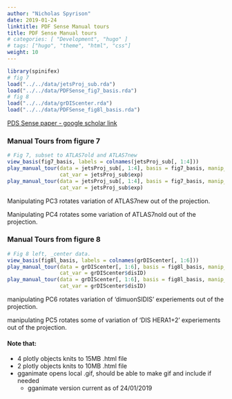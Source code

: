 ```yaml
---
author: "Nicholas Spyrison"
date: 2019-01-24
linktitle: PDF Sense Manual tours
title: PDF Sense Manual tours
# categories: [ "Development", "hugo" ]
# tags: ["hugo", "theme", "html", "css"]
weight: 10
---
```

```r
library(spinifex)
# fig 7
load("../../data/jetsProj_sub.rda")
load("../../data/PDFSense_fig7_basis.rda")
# fig 8
load("../../data/grDIScenter.rda")
load("../../data/PDFSense_fig8l_basis.rda")
```

[PDS Sense paper - google scholar link](https://scholar.google.com/scholar?cluster=9110690189452049647&hl=en&as_sdt=0,5)



### Manual Tours from figure 7
```r
# Fig 7, subset to ATLAS7old and ATLAS7new
view_basis(fig7_basis, labels = colnames(jetsProj_sub[, 1:4]))
play_manual_tour(data = jetsProj_sub[, 1:4], basis = fig7_basis, manip_var = 3,
                 cat_var = jetsProj_sub$exp)
play_manual_tour(data = jetsProj_sub[, 1:4], basis = fig7_basis, manip_var = 4,
                 cat_var = jetsProj_sub$exp)
```
Manipulating PC3 rotates variation of ATLAS7new out of the projection.

Manipulating PC4 rotates some variation of ATLAS7nold out of the projection.

### Manual Tours from figure 8
```r
# Fig 8 left, _center data.
view_basis(fig8l_basis, labels = colnames(grDIScenter[, 1:6]))
play_manual_tour(data = grDIScenter[, 1:6], basis = fig8l_basis, manip_var = 6,
                 cat_var = grDIScenter$disID)
play_manual_tour(data = grDIScenter[, 1:6], basis = fig8l_basis, manip_var = 5,
                 cat_var = grDIScenter$disID)
```
manipulating PC6 rotates variation of 'dimuonSIDIS' experiements out of the projection.

manipulating PC5 rotates some of variation of 'DIS HERA1+2' experiements out of the projection.

#### Note that: 
- 4 plotly objects knits to 15MB .html file
- 2 plotly objects knits to 10MB .html file
- gganimate opens local .gif, should be able to make gif and include if needed
    - gganimate version current as of 24/01/2019